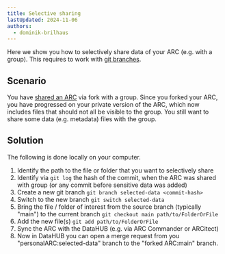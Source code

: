 ```yaml
---
title: Selective sharing
lastUpdated: 2024-11-06
authors:
  - dominik-brilhaus
---
```



Here we show you how to selectively share data of your ARC (e.g. with a group).
This requires to work with [git branches](/nfdi4plants.knowledgebase/git/git-working-with-branches).

## Scenario

You have [shared an ARC](/nfdi4plants.knowledgebase/datahub/datahub-working-together) via fork with a group. 
Since you forked your ARC, you have progressed on your private version of the ARC, which now includes files that should not all be visible to the group. You still want to share some data (e.g. metadata) files with the group. 

## Solution

The following is done locally on your computer.

<Steps>

1. Identify the path to the file or folder that you want to selectively share
1. Identify via `git log` the hash of the commit, when the ARC was shared with group (or any commit before sensitive data was added)
2. Create a new git branch `git branch selected-data <commit-hash>`
3. Switch to the new branch `git switch selected-data`
4. Bring the file / folder of interest from the source branch (typically "main") to the current branch `git checkout main path/to/FolderOrFile`
5. Add the new file(s) `git add path/to/FolderOrFile`
6. Sync the ARC with the DataHUB (e.g. via ARC Commander or ARCitect)
7. Now in DataHUB you can open a merge request from you "personalARC:selected-data" branch to the "forked ARC:main" branch.

</Steps>
